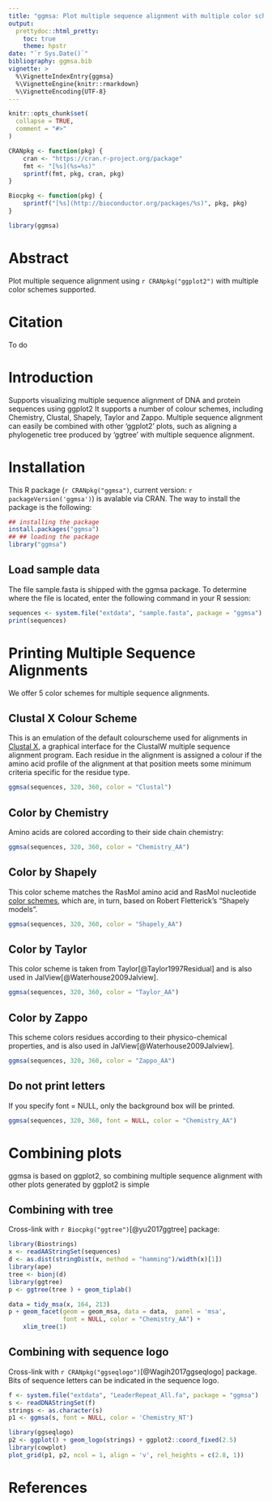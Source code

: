```yaml
---
title: "ggmsa: Plot multiple sequence alignment with multiple color schemes supported"
output: 
  prettydoc::html_pretty:
    toc: true
    theme: hpstr
date: "`r Sys.Date()`"
bibliography: ggmsa.bib
vignette: >
  %\VignetteIndexEntry{ggmsa}
  %\VignetteEngine{knitr::rmarkdown}
  %\VignetteEncoding{UTF-8}
---
```


```r
knitr::opts_chunk$set(
  collapse = TRUE,
  comment = "#>"
)

CRANpkg <- function(pkg) {
    cran <- "https://cran.r-project.org/package"
    fmt <- "[%s](%s=%s)"
    sprintf(fmt, pkg, cran, pkg)
}

Biocpkg <- function(pkg) {
    sprintf("[%s](http://bioconductor.org/packages/%s)", pkg, pkg)
}
```

```r
library(ggmsa)
```

# Abstract

Plot multiple sequence alignment using `r CRANpkg("ggplot2")` with multiple color schemes supported.

# Citation

To do

# Introduction

Supports visualizing multiple sequence alignment of DNA and protein sequences using ggplot2 It supports a number of colour schemes, including Chemistry, Clustal, Shapely, Taylor and Zappo. Multiple sequence alignment can easily be combined with other 'ggplot2' plots, such as aligning a phylogenetic tree produced by 'ggtree' with multiple sequence alignment.

# Installation

This R package (`r CRANpkg("ggmsa")`, current version: `r packageVersion('ggmsa')`) is avalable via CRAN. The way to install the package is the following:

```r
## installing the package
install.packages("ggmsa")
## ## loading the package
library("ggmsa")
```

## Load sample data

The file sample.fasta is shipped with the ggmsa package. To determine where the file is located, enter the following command in your R session:

```r
sequences <- system.file("extdata", "sample.fasta", package = "ggmsa")
print(sequences)
```

# Printing Multiple Sequence Alignments

We offer 5 color schemes for multiple sequence alignments.

## Clustal X Colour Scheme

This is an emulation of the default colourscheme used for alignments in [Clustal X](http://www.jalview.org/help/html/colourSchemes/clustal.html), a graphical interface for the ClustalW multiple sequence alignment program. Each residue in the alignment is assigned a colour if the amino acid profile of the alignment at that position meets some minimum criteria specific for the residue type.

```r
ggmsa(sequences, 320, 360, color = "Clustal")
```

## Color by Chemistry

Amino acids are colored according to their side chain chemistry:

```r
ggmsa(sequences, 320, 360, color = "Chemistry_AA")
```

## Color by Shapely

This color scheme matches the RasMol amino acid and RasMol nucleotide [color schemes](http://openrasmol.org/doc/rasmol.html#shapelycolours), which are, in turn, based on Robert Fletterick’s "Shapely models".

```r
ggmsa(sequences, 320, 360, color = "Shapely_AA")
```

## Color by Taylor

This color scheme is taken from Taylor[@Taylor1997Residual] and is also used in JalView[@Waterhouse2009Jalview].

```r
ggmsa(sequences, 320, 360, color = "Taylor_AA")
```

## Color by Zappo

This scheme colors residues according to their physico-chemical properties, and is also used in JalView[@Waterhouse2009Jalview].

```r
ggmsa(sequences, 320, 360, color = "Zappo_AA")
```

## Do not print letters

If you specify font = NULL, only the background box will be printed.
```r
ggmsa(sequences, 320, 360, font = NULL, color = "Chemistry_AA")
```

# Combining plots

ggmsa is based on ggplot2, so combining multiple sequence alignment with other plots generated by ggplot2 is simple

## Combining with tree

Cross-link with `r Biocpkg("ggtree")`[@yu2017ggtree] package:

```r
library(Biostrings)
x <- readAAStringSet(sequences)
d <- as.dist(stringDist(x, method = "hamming")/width(x)[1])
library(ape)
tree <- bionj(d)
library(ggtree)
p <- ggtree(tree ) + geom_tiplab()

data = tidy_msa(x, 164, 213)
p + geom_facet(geom = geom_msa, data = data,  panel = 'msa',
               font = NULL, color = "Chemistry_AA") +
    xlim_tree(1)
```

## Combining with sequence logo

Cross-link with `r CRANpkg("ggseqlogo")`[@Wagih2017ggseqlogo] package. Bits of sequence letters can be indicated in the sequence logo.

```r
f <- system.file("extdata", "LeaderRepeat_All.fa", package = "ggmsa")
s <- readDNAStringSet(f)
strings <- as.character(s)
p1 <- ggmsa(s, font = NULL, color = 'Chemistry_NT')

library(ggseqlogo)
p2 <- ggplot() + geom_logo(strings) + ggplot2::coord_fixed(2.5) 
library(cowplot)
plot_grid(p1, p2, ncol = 1, align = 'v', rel_heights = c(2.8, 1))
```

# References
